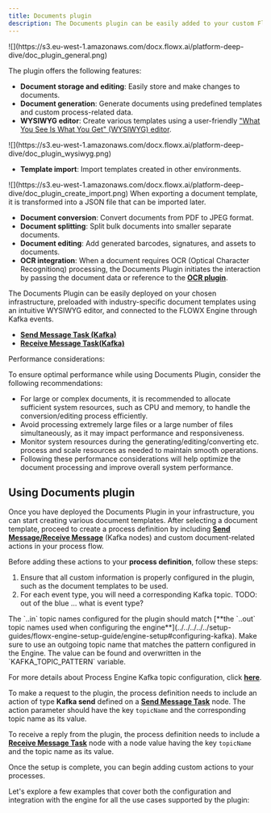 ```yaml
---
title: Documents plugin
description: The Documents plugin can be easily added to your custom FlowX.AI deployment to enhance the core platform capabilities with functionality specific to document handling.
---
```


<Frame>
![](https://s3.eu-west-1.amazonaws.com/docx.flowx.ai/platform-deep-dive/doc_plugin_general.png)
</Frame>

The plugin offers the following features:

* **Document storage and editing**: Easily store and make changes to documents.
* **Document generation**: Generate documents using predefined templates and custom process-related data.
* **WYSIWYG editor**: Create various templates using a user-friendly ["What You See Is What You Get" (WYSIWYG) editor](../../wysiwyg).

<Frame>
![](https://s3.eu-west-1.amazonaws.com/docx.flowx.ai/platform-deep-dive/doc_plugin_wysiwyg.png)
</Frame>

* **Template import**: Import templates created in other environments.

<Frame>
![](https://s3.eu-west-1.amazonaws.com/docx.flowx.ai/platform-deep-dive/doc_plugin_create_import.png)
</Frame>

<Warning>
When exporting a document template, it is transformed into a JSON file that can be imported later.
</Warning>

* **Document conversion**: Convert documents from PDF to JPEG format.
* **Document splitting**: Split bulk documents into smaller separate documents.
* **Document editing**: Add generated barcodes, signatures, and assets to documents.
* **OCR integration**: When a document requires OCR (Optical Character Recognitionq) processing, the Documents Plugin initiates the interaction by passing the document data or reference to the [**OCR plugin**](../ocr-plugin).

The Documents Plugin can be easily deployed on your chosen infrastructure, preloaded with industry-specific document templates using an intuitive WYSIWYG editor, and connected to the FLOWX Engine through Kafka events.

* [**Send Message Task (Kafka)**](../../../../building-blocks/node/message-send-received-task-node#message-send-task)
* [**Receive Message Task(Kafka)**](../../../../building-blocks/node/message-send-received-task-node#message-receive-task)


<Info>
Performance considerations:

To ensure optimal performance while using Documents Plugin, consider the following recommendations:

* For large or complex documents, it is recommended to allocate sufficient system resources, such as CPU and memory, to handle the conversion/editing process efficiently.
* Avoid processing extremely large files or a large number of files simultaneously, as it may impact performance and responsiveness.
* Monitor system resources during the generating/editing/converting etc. process and scale resources as needed to maintain smooth operations.
* Following these performance considerations will help optimize the document processing and improve overall system performance.
</Info>

## Using Documents plugin

Once you have deployed the Documents Plugin in your infrastructure, you can start creating various document templates. After selecting a document template, proceed to create a process definition by including [**Send Message/Receive Message**](../../../../building-blocks/node/message-send-received-task-node) (Kafka nodes) and custom document-related actions in your process flow.

Before adding these actions to your **process definition**, follow these steps:

1. Ensure that all custom information is properly configured in the plugin, such as the document templates to be used.
2. For each event type, you will need a corresponding Kafka topic.
TODO: out of the blue ... what is event type?

<Check>
The `..in` topic names configured for the plugin should match [**the `..out` topic  names used when configuring the engine**](../../../../../setup-guides/flowx-engine-setup-guide/engine-setup#configuring-kafka). Make sure to use an outgoing topic name that matches the pattern configured in the Engine. The value can be found and overwritten in the `KAFKA_TOPIC_PATTERN` variable. 

For more details about Process Engine Kafka topic configuration, click [**here**](../../../../../setup-guides/flowx-engine-setup-guide/engine-setup#configuring-kafka).

To make a request to the plugin, the process definition needs to include an action of type **Kafka send** defined on a [**Send Message Task**](../../../../building-blocks/node/message-send-received-task-node#message-send-task) node. The action parameter should have the key `topicName` and the corresponding topic name as its value.

To receive a reply from the plugin, the process definition needs to include a [**Receive Message Task**](../../../../building-blocks/node/message-send-received-task-node#message-receive-task) node with a node value having the key `topicName` and the topic name as its value.
</Check>

Once the setup is complete, you can begin adding custom actions to your processes.

Let's explore a few examples that cover both the configuration and integration with the engine for all the use cases supported by the plugin:


<CardGroup>
  <Card title="Generating documents based on templates" href="generating-from-html-templates" icon="file"/>
  <Card title="Uploading a new document" href="uploading-a-new-document" icon ="upload" />
  <Card title="Converting documents to different formats" href="converting-documents-to-different-formats" icon = "files"  />
  <Card title="Splitting a document" href="splitting-a-document" icon = "scissors" />
  <Card title="Deleting a file" href="deleting-a-file" icon="trash" />
  <Card title="Getting URLs to documents" href="getting-urls-to-documents" icon="link" />
  <Card title="Listing stored documents" href="listing-stored-files" icon ="list" />
</CardGroup>
